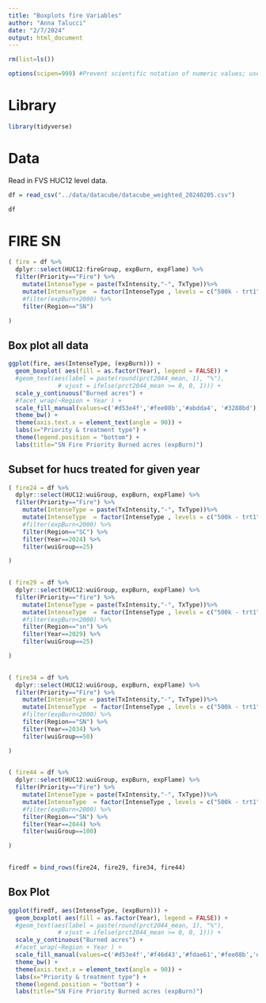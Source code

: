 ```yaml
---
title: "Boxplots fire Variables"
author: "Anna Talucci"
date: "2/7/2024"
output: html_document
---
```


```r
rm(list=ls())
```

```r
options(scipen=999) #Prevent scientific notation of numeric values; use =0 to reset
```

# Library
```r
library(tidyverse)
```

# Data
Read in FVS HUC12 level data.
```r
df = read_csv("../data/datacube/datacube_weighted_20240205.csv")
```

```r
df
```

# FIRE SN

```r
( fire = df %>% 
  dplyr::select(HUC12:fireGroup, expBurn, expFlame) %>%
  filter(Priority=="Fire") %>%
    mutate(IntenseType = paste(TxIntensity,"-", TxType))%>%
    mutate(IntenseType  = factor(IntenseType , levels = c("500k - trt1", "1m - trt1", "2m - trt1", "500k - trt4", "1m - trt4", "2m - trt4", "500k - trt6",   "1m - trt6",  "2m - trt6"))) %>%
    #filter(expBurn<2000) %>%
    filter(Region=="SN")

)
```

## Box plot all data
```r
ggplot(fire, aes(IntenseType, (expBurn))) +
  geom_boxplot( aes(fill = as.factor(Year), legend = FALSE)) + 
  #geom_text(aes(label = paste(round(prct2044_mean, 1), "%"),
              # vjust = ifelse(prct2044_mean >= 0, 0, 1))) +
  scale_y_continuous("Burned acres") +
  #facet_wrap(~Region + Year ) +
  scale_fill_manual(values=c('#d53e4f','#fee08b','#abdda4', '#3288bd'), name="Year") + 
  theme_bw() +
  theme(axis.text.x = element_text(angle = 90)) +
  labs(x="Priority & treatment type") +
  theme(legend.position = "bottom") +
  labs(title="SN Fire Priority Burned acres (expBurn)")

```

## Subset for hucs treated for given year
```r
( fire24 = df %>% 
  dplyr::select(HUC12:wuiGroup, expBurn, expFlame) %>%
  filter(Priority=="Fire") %>%
    mutate(IntenseType = paste(TxIntensity,"-", TxType))%>%
    mutate(IntenseType  = factor(IntenseType , levels = c("500k - trt1", "1m - trt1", "2m - trt1", "500k - trt4", "1m - trt4", "2m - trt4", "500k - trt6",   "1m - trt6",  "2m - trt6"))) %>%
    #filter(expBurn<2000) %>%
    filter(Region=="SC") %>%
    filter(Year==2024) %>%
    filter(wuiGroup==25)

)
  

```

```r
( fire29 = df %>% 
  dplyr::select(HUC12:wuiGroup, expBurn, expFlame) %>%
  filter(Priority=="fire") %>%
    mutate(IntenseType = paste(TxIntensity,"-", TxType))%>%
    mutate(IntenseType  = factor(IntenseType , levels = c("500k - trt1", "1m - trt1", "2m - trt1", "500k - trt4", "1m - trt4", "2m - trt4", "500k - trt6",   "1m - trt6",  "2m - trt6"))) %>%
    #filter(expBurn<2000) %>%
    filter(Region=="sn") %>%
    filter(Year==2029) %>%
    filter(wuiGroup==25)

)
  

```

```r
( fire34 = df %>% 
  dplyr::select(HUC12:wuiGroup, expBurn, expFlame) %>%
  filter(Priority=="Fire") %>%
    mutate(IntenseType = paste(TxIntensity,"-", TxType))%>%
    mutate(IntenseType  = factor(IntenseType , levels = c("500k - trt1", "1m - trt1", "2m - trt1", "500k - trt4", "1m - trt4", "2m - trt4", "500k - trt6",   "1m - trt6",  "2m - trt6"))) %>%
    #filter(expBurn<2000) %>%
    filter(Region=="SN") %>%
    filter(Year==2034) %>%
    filter(wuiGroup==50)

)
  

```

```r
( fire44 = df %>% 
  dplyr::select(HUC12:wuiGroup, expBurn, expFlame) %>%
  filter(Priority=="Fire") %>%
    mutate(IntenseType = paste(TxIntensity,"-", TxType))%>%
    mutate(IntenseType  = factor(IntenseType , levels = c("500k - trt1", "1m - trt1", "2m - trt1", "500k - trt4", "1m - trt4", "2m - trt4", "500k - trt6",   "1m - trt6",  "2m - trt6"))) %>%
    #filter(expBurn<2000) %>%
    filter(Region=="SN") %>%
    filter(Year==2044) %>%
    filter(wuiGroup==100)

)
  

```

```r
firedf = bind_rows(fire24, fire29, fire34, fire44)
```

## Box Plot
```r
ggplot(firedf, aes(IntenseType, (expBurn))) +
  geom_boxplot( aes(fill = as.factor(Year), legend = FALSE)) + 
  #geom_text(aes(label = paste(round(prct2044_mean, 1), "%"),
              # vjust = ifelse(prct2044_mean >= 0, 0, 1))) +
  scale_y_continuous("Burned acres") +
  #facet_wrap(~Region + Year ) +
  scale_fill_manual(values=c('#d53e4f','#f46d43','#fdae61','#fee08b','#ffffbf','#e6f598','#abdda4','#66c2a5','#3288bd'), name="Year") + 
  theme_bw() +
  theme(axis.text.x = element_text(angle = 90)) +
  labs(x="Priority & treatment type") +
  theme(legend.position = "bottom") +
  labs(title="SN Fire Priority Burned acres (expBurn)")

```